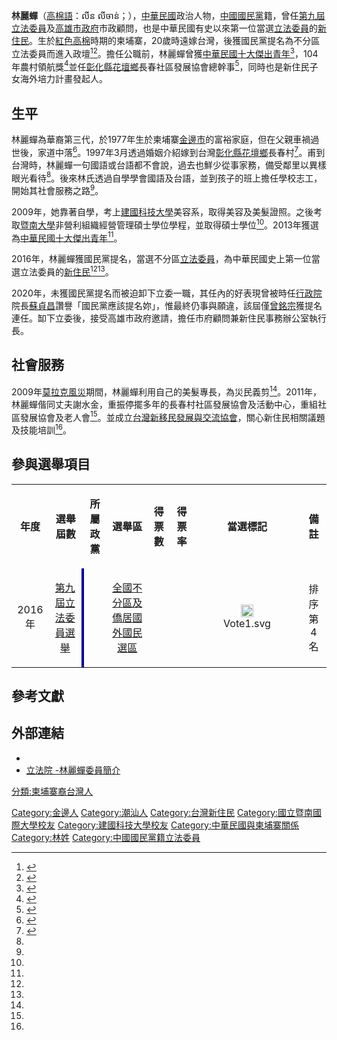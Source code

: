 {{Distinguish|林麗嬋}}
{{Infobox Officeholder
| name                 = 林麗蟬
| native_name         = {{nobold|Lin Li-chan}}
|honorific-suffix = [[List_of_members_of_the_Legislative_Yuan|MLY]]
| image                =
| imagesize            = 200
| sex                  = 女
| order                = [[File:Flag_of_Kaohsiung_City.svg|25px]][[高雄市政府|高雄市政府]]第3屆市政顧問
| term_start           = 2020年2月3日
| term_end             = 2020年6月12日
| 1blankname           = 市長
| 1namedata            = [[韓國瑜|韓國瑜]]
| order1                = {{ROC}}第9屆[[立法院#立法委員|立法委員]]
| term_start1           = 2016年2月1日
| term_end1          = 2020年1月31日
| constituency1         = [[全國不分區及僑居國外國民立法委員選舉區|全國不分區及僑居國外國民立法委員選舉區]]
| birth_date           = {{birth date and age|1977|10|2}}
| birth_place          = {{KHM-1976}}[[金邊|金邊]]
| nationality          = {{ROC}}                        
| spouse               =謝水金 
| parents              = 
| children             = 
| religion             = 
|signature    = 
| party                = {{KMT}}
| educate              = 
*[[國立暨南國際大學|國立暨南國際大學]]非營利組織經營管理碩士
*[[建國科技大學|建國科技大學]]美容系
|past=
*[[行政院|行政院]]青年顧問
*新住民事務協調會報委員
*十傑基金會董事
*台灣新移民發展與交流協會理事長
*台中廣播電台「我是新住民」主持人
*立法院（第九屆）委員<br><span style="color: blue;">（2016年2月1日-2020年1月31日）</span>
*[[高雄市|高雄市]]政府顧問<br><span style="color: blue;">（2020年2月3日－2020年6月12日）</span>
}}

'''林麗蟬'''（[[高棉語|高棉語]]：លីន លីចាន់；{{bd|1977年|10月2日}}），[[中華民國|中華民國]]政治人物，[[中國國民黨|中國國民黨]]籍，曾任[[第九屆立法委員|第九屆立法委員]]及[[高雄市政府|高雄市政府]]市政顧問，也是中華民國有史以來第一位當選[[立法委員|立法委員]]的[[新住民|新住民]]。生於[[紅色高棉|紅色高棉]]時期的柬埔寨，20歲時遠嫁台灣，後獲國民黨提名為不分區立法委員而進入政壇<ref name=":0">{{Cite web|url=http://www.appledaily.com.tw/realtimenews/article/new/20160117/777331/|title=臺灣史上首位新住民立委  柬埔寨林麗蟬進國會|publisher=蘋果日報|accessdate=2016-05-10|author=李岳軒|date=2016-01-17|work=|language=|archive-date=2017-10-31|archive-url=https://web.archive.org/web/20171031144315/http://www.appledaily.com.tw/realtimenews/article/new/20160117/777331/|dead-url=no}}</ref><ref name=":1">{{Cite web|url=https://finance.ettoday.net/news/914619|title=「說」不出的心酸林麗蟬從千金變外配再成為立法委員|publisher=ETtoday財經雲|accessdate=|date=2021-10-14|archive-date=2021-10-28|archive-url=https://web.archive.org/web/20211028131402/https://finance.ettoday.net/news/914619|dead-url=no}}</ref>。擔任公職前，林麗蟬曾獲[[中華民國十大傑出青年|中華民國十大傑出青年]]<ref>{{cite news |title=外配林麗蟬 當選10大傑出青年 - 社會新聞 |url=https://www.chinatimes.com/newspapers/20131003000891-260106 |accessdate=2021-10-15 |work=中時新聞網 |language=zh-TW |archive-date=2021-10-28 |archive-url=https://web.archive.org/web/20211028182025/https://www.chinatimes.com/newspapers/20131003000891-260106 |dead-url=no }}</ref>，104年農村領航獎<ref>{{Cite web|url=http://www.swcb.gov.tw/class2/index.asp?ct=News_p&m1=8&m2=45&AutoID=1337|title=104年農村領航獎 30位英雄榮戴桂冠|accessdate=2016-09-13|author=|date=2015-12-01|publisher=中華民國行政院農業委員會水土保持局|archive-date=2017-01-12|archive-url=https://web.archive.org/web/20170112160304/http://www.swcb.gov.tw/class2/index.asp?ct=News_p&m1=8&m2=45&AutoID=1337|dead-url=no}}</ref>並任[[彰化縣|彰化縣]][[花壇鄉|花壇鄉]]長春社區發展協會總幹事<ref>{{Cite journal|title=得獎人簡介：社會服務類林麗蟬女士|author=手冊編輯小組|url=|journal=中華民國第51屆十大傑出青年紀念專刊|issue=|doi=|others=|year=2013|volume=|page=26-27|pmid=}}</ref>，同時也是新住民子女海外培力計畫發起人。

== 生平 ==
林麗蟬為華裔第三代，於1977年生於柬埔寨[[金边|金邊市]]的富裕家庭，但在父親車禍過世後，家道中落<ref>{{Cite web|title=「說」不出的心酸 林麗蟬從千金變外配再成為立法委員|url=https://www.ettoday.net/news/20170430/914619.htm|accessdate=2020-01-07|author=|date=|last=陳佩儀|format=|work=www.ettoday.net|publisher=ETtoday新聞雲|language=zh-Hant|archive-date=2017-07-10|archive-url=https://web.archive.org/web/20170710095441/http://www.ettoday.net/news/20170430/914619.htm|dead-url=no}}</ref>。1997年3月透過婚姻介紹嫁到台灣[[彰化縣|彰化縣]][[花壇鄉|花壇鄉]]長春村<ref name=":2">{{Cite web|title=首位新住民立委的愛台灣日記 -|url=https://www.businesstoday.com.tw/article/category/154685/post/201603240036|accessdate=2020-01-07|author=|date=2016-03-24|last=孫沛芬|format=|work=www.businesstoday.com.tw|publisher=今周刊|language=zh-TW}}</ref>。甫到台灣時，林麗蟬一句國語或台語都不會說，過去也鮮少從事家務，備受鄰里以異樣眼光看待<ref name=":2" />。後來林氏透過自學學會國語及台語，並到孩子的班上擔任學校志工，開始其社會服務之路<ref name=":2" />。

2009年，她靠著自學，考上[[建國科技大學|建國科技大學]]美容系，取得美容及美髮證照。之後考取[[國立暨南國際大學|暨南大學]]非營利組織經營管理碩士學位學程，並取得碩士學位<ref name=":2" />。2013年獲選為[[中華民國十大傑出青年|中華民國十大傑出青年]]<ref name=":2" />。

2016年，林麗蟬獲國民黨提名，當選不分區[[立法院#立法委員|立法委員]]，為中華民國史上第一位當選立法委員的[[臺灣新住民|新住民]]<ref name=":0" /><ref name=":1" />。

2020年，未獲國民黨提名而被迫卸下立委一職，其任內的好表現曾被時任[[行政院|行政院]]院長[[蘇貞昌|蘇貞昌]]讚譽「國民黨應該提名妳」，惟最終仍事與願違，該屆僅[[曾銘宗|曾銘宗]]獲提名連任。缷下立委後，接受高雄市政府邀請，擔任市府顧問兼新住民事務辦公室執行長。

== 社會服務 ==
2009年[[八八水災|莫拉克風災]]期間，林麗蟬利用自己的美髮專長，為災民義剪<ref name=":2" />。2011年，林麗蟬偕同丈夫謝水金，重振停擺多年的長春村社區發展協會及活動中心，重組社區發展協會及老人會<ref name=":2" />。並成立[[台灣新移民發展與交流協會|台灣新移民發展與交流協會]]，關心新住民相關議題及技能培訓<ref name=":2" />。

== 參與選舉項目 ==
{| class="wikitable"
|align="center"|'''年度'''
|align="center"|'''選舉屆數'''
|align="center"|'''所屬政黨'''
|align="center"|'''選舉區'''
|align="center"|'''得票數'''
|align="center"|'''得票率'''
|align="center"|'''當選標記'''
|align="center"|'''備註'''
|-
|rowspan=1 align="center"|2016年
|rowspan=1 align="center"|[[2016年中華民國立法委員選舉|第九屆立法委員選舉]]
|style="border-left:4px solid #000099;"align="center"|{{KMT}}
|align="center"|[[全國不分區及僑居國外國民選區|全國不分區及僑居國外國民選區]]
|{{N/a}}
|{{N/a}}
|align="center"|[[File:Vote1.svg|20px]]
|排序第4名
|}

== 參考文獻 ==
{{Reflist}}
{{commons cat|Lin Li-chan}}

== 外部連結 ==
*{{facebook|19771002vivi|立法委員 林麗蟬}}
*[https://www.ly.gov.tw/Pages/List.aspx?nodeid=1843 立法院 -林麗蟬委員簡介] {{Wayback|url=https://www.ly.gov.tw/Pages/List.aspx?nodeid=1843 |date=20190423054840 }}

{{中華民國第九屆立法委員}}

{{DEFAULTSORT:Lin Li-chan}}
[[分類:柬埔寨裔台灣人|分類:柬埔寨裔台灣人]]
[[Category:金邊人|Category:金邊人]]
[[Category:潮汕人|Category:潮汕人]]
[[Category:台灣新住民|Category:台灣新住民]]
[[Category:國立暨南國際大學校友|Category:國立暨南國際大學校友]]
[[Category:建國科技大學校友|Category:建國科技大學校友]]
[[Category:中華民國與柬埔寨關係|Category:中華民國與柬埔寨關係]]
[[Category:林姓|Category:林姓]]
[[Category:中國國民黨籍立法委員|Category:中國國民黨籍立法委員]]